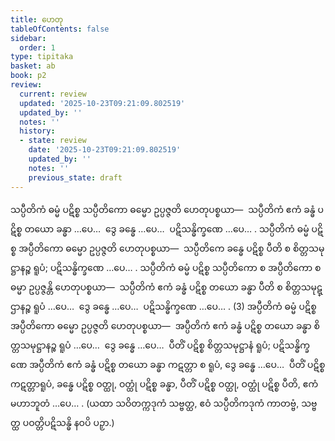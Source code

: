 ```yaml
---
title: ဟေတု
tableOfContents: false
sidebar:
  order: 1
type: tipitaka
basket: ab
book: p2
review:
  current: review
  updated: '2025-10-23T09:21:09.802519'
  updated_by: ''
  notes: ''
  history:
  - state: review
    date: '2025-10-23T09:21:09.802519'
    updated_by: ''
    notes: ''
    previous_state: draft
---
```



<ReviewStatus review={frontmatter.review} showDetails={true} />

<HypothesisAnnotation frontmatter={frontmatter} />

<DynamicBreadcrumb />

<Division number="142" book="p2" e="ch" v="38" p="424">

<Paragraph number="4379" book="p2">
သပ္ပီတိကံ ဓမ္မံ ပဋိစ္စ သပ္ပီတိကော ဓမ္မော ဥပ္ပဇ္ဇတိ ဟေတုပစ္စယာ—  သပ္ပီတိကံ ဧကံ ခန္ဓံ ပဋိစ္စ တယော ခန္ဓာ …ပေ…  ဒွေ ခန္ဓေ …ပေ…  ပဋိသန္ဓိက္ခဏေ …ပေ… . သပ္ပီတိကံ ဓမ္မံ ပဋိစ္စ အပ္ပီတိကော ဓမ္မော ဥပ္ပဇ္ဇတိ ဟေတုပစ္စယာ—  သပ္ပီတိကေ ခန္ဓေ ပဋိစ္စ ပီတိ စ စိတ္တသမုဋ္ဌာနဉ္စ ရူပံ; ပဋိသန္ဓိက္ခဏေ …ပေ… . သပ္ပီတိကံ ဓမ္မံ ပဋိစ္စ သပ္ပီတိကော စ အပ္ပီတိကော စ ဓမ္မာ ဥပ္ပဇ္ဇန္တိ ဟေတုပစ္စယာ—  သပ္ပီတိကံ ဧကံ ခန္ဓံ ပဋိစ္စ တယော ခန္ဓာ ပီတိ စ စိတ္တသမုဋ္ဌာနဉ္စ ရူပံ …ပေ…  ဒွေ ခန္ဓေ …ပေ…  ပဋိသန္ဓိက္ခဏေ …ပေ… . (3)
</Paragraph>

<Paragraph number="4380" book="p2">
အပ္ပီတိကံ ဓမ္မံ ပဋိစ္စ အပ္ပီတိကော ဓမ္မော ဥပ္ပဇ္ဇတိ ဟေတုပစ္စယာ—  အပ္ပီတိကံ ဧကံ ခန္ဓံ ပဋိစ္စ တယော ခန္ဓာ စိတ္တသမုဋ္ဌာနဉ္စ ရူပံ …ပေ…  ဒွေ ခန္ဓေ …ပေ…  ပီတိံ ပဋိစ္စ စိတ္တသမုဋ္ဌာနံ ရူပံ; ပဋိသန္ဓိက္ခဏေ အပ္ပီတိကံ ဧကံ ခန္ဓံ ပဋိစ္စ တယော ခန္ဓာ ကဋတ္တာ စ ရူပံ, ဒွေ ခန္ဓေ …ပေ…  ပီတိံ ပဋိစ္စ ကဋတ္တာရူပံ, ခန္ဓေ ပဋိစ္စ ဝတ္ထု, ဝတ္ထုံ ပဋိစ္စ ခန္ဓာ, ပီတိံ ပဋိစ္စ ဝတ္ထု, ဝတ္ထုံ ပဋိစ္စ ပီတိ, ဧကံ မဟာဘူတံ …ပေ… . (ယထာ သဝိတက္ကဒုကံ သဗ္ဗတ္ထ, ဧဝံ သပ္ပီတိကဒုကံ ကာတဗ္ဗံ, သဗ္ဗတ္ထ ပဝတ္တိပဋိသန္ဓိ နဝပိ ပဉှာ.)
</Paragraph>
</Division>